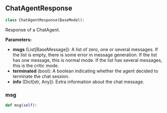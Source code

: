 <a id="camel.responses.agent_responses"></a>

<a id="camel.responses.agent_responses.ChatAgentResponse"></a>

## ChatAgentResponse

```python
class ChatAgentResponse(BaseModel):
```

Response of a ChatAgent.

**Parameters:**

- **msgs** (List[BaseMessage]): A list of zero, one or several messages. If the list is empty, there is some error in message generation. If the list has one message, this is normal mode. If the list has several messages, this is the critic mode.
- **terminated** (bool): A boolean indicating whether the agent decided to terminate the chat session.
- **info** (Dict[str, Any]): Extra information about the chat message.

<a id="camel.responses.agent_responses.ChatAgentResponse.msg"></a>

### msg

```python
def msg(self):
```

